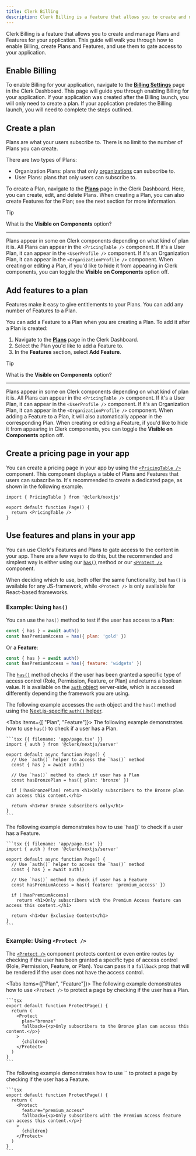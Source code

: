 ```yaml
---
title: Clerk Billing
description: Clerk Billing is a feature that allows you to create and manage Plans and Features for your application.
---
```


Clerk Billing is a feature that allows you to create and manage Plans and Features for your application. This guide will walk you through how to enable Billing, create Plans and Features, and use them to gate access to your application.

## Enable Billing

To enable Billing for your application, navigate to the [**Billing Settings**](https://dashboard.clerk.com/last-active?path=billing/settings) page in the Clerk Dashboard. This page will guide you through enabling Billing for your application. If your application was created after the Billing launch, you will only need to create a plan. If your application predates the Billing launch, you will need to complete the steps outlined.

## Create a plan

Plans are what your users subscribe to. There is no limit to the number of Plans you can create.

There are two types of Plans:

- Organization Plans: plans that only [organizations](/docs/organizations/overview) can subscribe to.
- User Plans: plans that only users can subscribe to.

To create a Plan, navigate to the [**Plans**](https://dashboard.clerk.com/last-active?path=billing/plans) page in the Clerk Dashboard. Here, you can create, edit, and delete Plans. When creating a Plan, you can also create Features for the Plan; see the next section for more information.

> [!TIP]
> What is the **Visible on Components** option?
>
> ---
>
> Plans appear in some on Clerk components depending on what kind of plan it is. All Plans can appear in the `<PricingTable />` component. If it's a User Plan, it can appear in the `<UserProfile />` component. If it's an Organization Plan, it can appear in the `<OrganizationProfile />` component. When creating or editing a Plan, if you'd like to hide it from appearing in Clerk components, you can toggle the **Visible on Components** option off.

## Add features to a plan

Features make it easy to give entitlements to your Plans. You can add any number of Features to a Plan.

You can add a Feature to a Plan when you are creating a Plan. To add it after a Plan is created:

1. Navigate to the [**Plans**](https://dashboard.clerk.com/last-active?path=billing/plans) page in the Clerk Dashboard.
1. Select the Plan you'd like to add a Feature to.
1. In the **Features** section, select **Add Feature**.

> [!TIP]
> What is the **Visible on Components** option?
>
> ---
>
> Plans appear in some on Clerk components depending on what kind of plan it is. All Plans can appear in the `<PricingTable />` component. If it's a User Plan, it can appear in the `<UserProfile />` component. If it's an Organization Plan, it can appear in the `<OrganizationProfile />` component. When adding a Feature to a Plan, it will also automatically appear in the corresponding Plan. When creating or editing a Feature, if you'd like to hide it from appearing in Clerk components, you can toggle the **Visible on Components** option off.

## Create a pricing page in your app

You can create a pricing page in your app by using the [`<PricingTable />`](/docs/components/pricing-table) component. This component displays a table of Plans and Features that users can subscribe to. It's recommended to create a dedicated page, as shown in the following example.

```tsx {{ filename: 'app/pricing/page.tsx' }}
import { PricingTable } from '@clerk/nextjs'

export default function Page() {
  return <PricingTable />
}
```

## Use features and plans in your app

You can use Clerk's Features and Plans to gate access to the content in your app. There are a few ways to do this, but the recommended and simplest way is either using our [`has()`](/docs/references/backend/types/auth-object#has) method or our [`<Protect />`](/docs/components/protect) component.

When deciding which to use, both offer the same functionality, but `has()` is available for any JS-framework, while `<Protect />` is only available for React-based frameworks.

### Example: Using `has()`

You can use the `has()` method to test if the user has access to a **Plan**:

```jsx
const { has } = await auth()
const hasPremiumAccess = has({ plan: 'gold' })
```

Or a **Feature**:

```jsx
const { has } = await auth()
const hasPremiumAccess = has({ feature: 'widgets' })
```

The [`has()`](/docs/references/backend/types/auth-object#has) method checks if the user has been granted a specific type of access control (Role, Permission, Feature, or Plan) and returns a boolean value. It is available on the [`auth` object](/docs/references/backend/types/auth-object) server-side, which is accessed differently depending the framework you are using.

The following example accesses the `auth` object and the `has()` method using the [Next.js-specific `auth()` helper](/docs/references/nextjs/auth).

<Tabs items={[ "Plan", "Feature"]}>
  <Tab>
    The following example demonstrates how to use `has()` to check if a user has a Plan.

    ```tsx {{ filename: 'app/page.tsx' }}
    import { auth } from '@clerk/nextjs/server'

    export default async function Page() {
      // Use `auth()` helper to access the `has()` method
      const { has } = await auth()

      // Use `has()` method to check if user has a Plan
      const hasBronzePlan = has({ plan: 'bronze' })

      if (!hasBronzePlan) return <h1>Only subscribers to the Bronze plan can access this content.</h1>

      return <h1>For Bronze subscribers only</h1>
    }
    ```
  </Tab>

  <Tab>
    The following example demonstrates how to use `has()` to check if a user has a Feature.

    ```tsx {{ filename: 'app/page.tsx' }}
    import { auth } from '@clerk/nextjs/server'

    export default async function Page() {
      // Use `auth()` helper to access the `has()` method
      const { has } = await auth()

      // Use `has()` method to check if user has a Feature
      const hasPremiumAccess = has({ feature: 'premium_access' })

      if (!hasPremiumAccess)
        return <h1>Only subscribers with the Premium Access feature can access this content.</h1>

      return <h1>Our Exclusive Content</h1>
    }
    ```
  </Tab>
</Tabs>

### Example: Using `<Protect />`

The [`<Protect />`](/docs/components/protect) component protects content or even entire routes by checking if the user has been granted a specific type of access control (Role, Permission, Feature, or Plan). You can pass it a `fallback` prop that will be rendered if the user does not have the access control.

<Tabs items={["Plan", "Feature"]}>
  <Tab>
    The following example demonstrates how to use `<Protect />` to protect a page by checking if the user has a Plan.

    ```tsx
    export default function ProtectPage() {
      return (
        <Protect
          plan="bronze"
          fallback={<p>Only subscribers to the Bronze plan can access this content.</p>}
        >
          {children}
        </Protect>
      )
    }
    ```
  </Tab>

  <Tab>
    The following example demonstrates how to use `<Protect />` to protect a page by checking if the user has a Feature.

    ```tsx
    export default function ProtectPage() {
      return (
        <Protect
          feature="premium_access"
          fallback={<p>Only subscribers with the Premium Access feature can access this content.</p>}
        >
          {children}
        </Protect>
      )
    }
    ```
  </Tab>
</Tabs>
